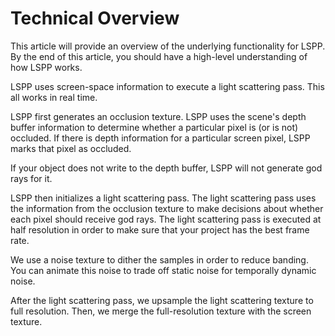 # Technical Overview

This article will provide an overview of the underlying functionality for LSPP. By the end of this article, you should have a high-level understanding of how LSPP works.

LSPP uses screen-space information to execute a light scattering pass. This all works in real time.

LSPP first generates an occlusion texture. LSPP uses the scene's depth buffer information to determine whether a particular pixel is (or is not) occluded. If there is depth information for a particular screen pixel, LSPP marks that pixel as occluded.

If your object does not write to the depth buffer, LSPP will not generate god rays for it.

LSPP then initializes a light scattering pass. The light scattering pass uses the information from the occlusion texture to make decisions about whether each pixel should receive god rays. The light scattering pass is executed at half resolution in order to make sure that your project has the best frame rate.

We use a noise texture to dither the samples in order to reduce banding. You can animate this noise to trade off static noise for temporally dynamic noise.

After the light scattering pass, we upsample the light scattering texture to full resolution. Then, we merge the full-resolution texture with the screen texture.
